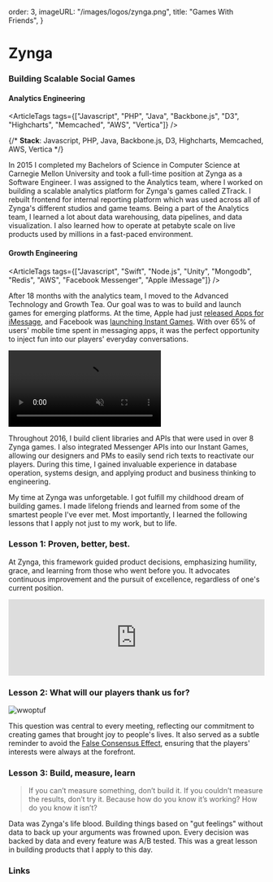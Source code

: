 

  order: 3,
  imageURL: "/images/logos/zynga.png",
  title: "Games With Friends",
}

# **Zynga**

### Building Scalable Social Games

#### Analytics Engineering
<ArticleTags tags={["Javascript", "PHP", "Java", "Backbone.js", "D3", "Highcharts", "Memcached", "AWS", "Vertica"]} />

{/* **Stack**: Javascript, PHP, Java, Backbone.js, D3, Highcharts, Memcached, AWS, Vertica */}

In 2015 I completed my Bachelors of Science in Computer Science at Carnegie Mellon University and took a full-time position at Zynga as a Software Engineer. I was assigned to the Analytics team, where I worked on building a scalable analytics platform for Zynga's games called ZTrack. I rebuilt frontend for internal reporting platform which was used across all of Zynga's different studios and game teams. Being a part of the Analytics team, I learned a lot about data warehousing, data pipelines, and data visualization. I also learned how to operate at petabyte scale on live products used by millions in a fast-paced environment.


#### Growth Engineering
<ArticleTags tags={["Javascript", "Swift", "Node.js", "Unity", "Mongodb", "Redis", "AWS", "Facebook Messenger", "Apple iMessage"]} />


After 18 months with the analytics team, I moved to the Advanced Technology and Growth Tea. Our goal was to was
to build and launch games for emerging platforms. At the time, Apple had just [released Apps for iMessage](https://9to5mac.com/2016/09/12/disney-imessage-app-store-stickers-ios-10/), and Facebook was [launching Instant Games](https://techcrunch.com/2016/11/29/messenger-instant-games/). With over 65% of users' mobile time spent in messaging apps, it was the perfect opportunity to inject fun into our players' everyday conversations.

<div className="w-full flex justify-center items-center float-left md:max-w-[320px] max-w-full -mt-2 mr-5 py-0">
  <video
    src="/images/resume/gwf.mp4"
    className="p-0 pt-4 m-0 pr-8 mb-8"
    autoPlay={false} muted loop
    controls={false}
  />
</div>

Throughout 2016, I build client libraries and APIs that were used in over 8 Zynga games. I also integrated Messenger APIs into our Instant Games, allowing our designers and PMs to easily send rich texts to reactivate our players. During this time, I gained invaluable experience in database operation, systems design, and applying product and business thinking to engineering. 

My time at Zynga was unforgetable. I got fulfill my childhood dream of building games. I made lifelong friends and learned from some of the smartest people I've ever met. Most importantly, I learned the following lessons that I apply not just to my work, but to life. 

### Lesson 1: Proven, better, best.

At Zynga, this framework guided product decisions, emphasizing humility, grace, and learning from those who went before you. It advocates continuous improvement and the pursuit of excellence, regardless of one's current position.

<iframe src="https://www.linkedin.com/embed/feed/update/urn:li:share:7035356517621010432" className=" min-h-[440px] md:min-h-[400px]" width="100%" frameBorder={"0"} allowFullScreen={false} title="Embedded post"></iframe>

### Lesson 2: What will our players thank us for?


![wwoptuf](/images/resume/wwoptuf.webp)

This question was central to every meeting, reflecting our commitment to creating games that brought joy to people's lives. It also served as a subtle reminder to avoid the [False Consensus Effect](https://biasedbydesign.com/principles/you-are-not-the-user/), ensuring that the players' interests were always at the forefront.

### Lesson 3: Build, measure, learn

> If you can’t measure something, don’t build it. If you couldn’t measure the results, don’t try it. Because how do you know it’s working? How do you know it isn’t?

Data was Zynga's life blood. Building things based on "gut feelings" without data to back up your arguments was frowned upon. Every decision was backed by data and every feature was A/B tested. This was a great lesson in building products that I apply to this day.

### Links

<div className="max-w-[100vw] flex flex-col gap-2">

<div className="iframely-embed"><div className="iframely-responsive" style={{ height: 140, paddingBottom: 0}}><a href="https://amplitude.com/blog/zynga-analytics-at-its-peak" data-iframely-url="//iframely.net/dMFBseE?card=small"></a></div></div><script async src="//iframely.net/embed.js"></script>

<div className="iframely-embed"><div className="iframely-responsive" style={{height:140, paddingBottom: 0}}><a href="https://www.cnet.com/tech/gaming/games-with-friends-jumping-in-your-imessage-conversations/" data-iframely-url="//iframely.net/qxss2zx?card=small"></a></div></div><script async src="//iframely.net/embed.js"></script>

<div className="iframely-embed"><div className="iframely-responsive" style={{height:140, paddingBottom: 0}}><a href="https://venturebeat.com/games/zynga-launches-words-with-friends-for-instant-games-on-facebook-messenger/" data-iframely-url="//iframely.net/wBkxR6u?card=small"></a></div></div><script async src="//iframely.net/embed.js"></script>

</div>


